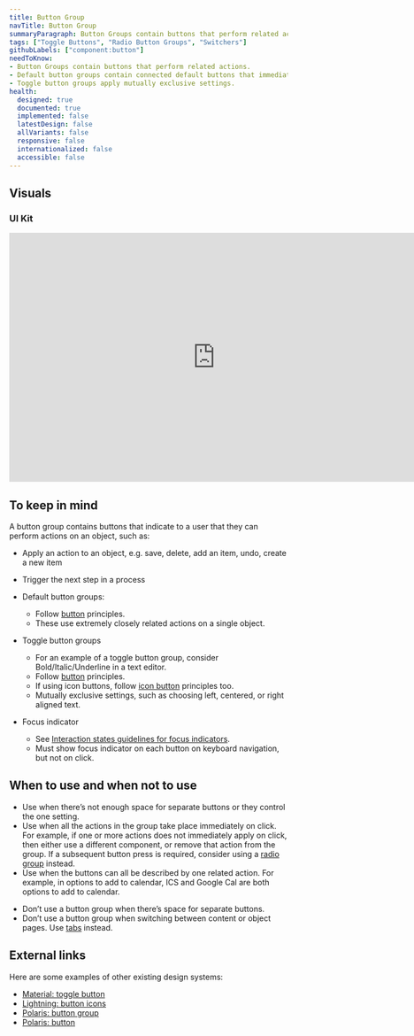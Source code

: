 ```yaml
---
title: Button Group
navTitle: Button Group
summaryParagraph: Button Groups contain buttons that perform related actions.
tags: ["Toggle Buttons", "Radio Button Groups", "Switchers"]
githubLabels: ["component:button"]
needToKnow:
- Button Groups contain buttons that perform related actions.
- Default button groups contain connected default buttons that immediately perform actions.
- Toggle button groups apply mutually exclusive settings.
health:
  designed: true
  documented: true
  implemented: false
  latestDesign: false
  allVariants: false
  responsive: false
  internationalized: false
  accessible: false
---
```



## Visuals

### UI Kit

<iframe style="border: none;" width="744" height="450" src="https://www.figma.com/embed?embed_host=share&url=https%3A%2F%2Fwww.figma.com%2Ffile%2FeZKEE5kXbEMY3lx84oz8iN%2F%25E2%259D%25A4%25EF%25B8%258F-UI-Kit-Heart%3Fnode-id%3D12190%253A988" allowfullscreen></iframe>

## To keep in mind

A button group contains buttons that indicate to a user that they can perform actions on an object, such as:

*   Apply an action to an object, e.g. save, delete, add an item, undo, create a new item
*   Trigger the next step in a process


*   Default button groups:
    *   Follow [button](/components/button) principles.
    *   These use extremely closely related actions on a single object.
*   Toggle button groups
    *   For an example of a toggle button group, consider Bold/Italic/Underline in a text editor.
    *   Follow [button](/components/button) principles.
    *   If using icon buttons, follow [icon button](/components/icon-button) principles too.
    *   Mutually exclusive settings, such as choosing left, centered, or right aligned text.

    
*   Focus indicator
    *  See [Interaction states guidelines for focus indicators](/guidelines/interaction-states#focus-indicator).
    *  Must show focus indicator on each button on keyboard navigation, but not on click.


## When to use and when not to use

<WhenToUseAndWhenNotToUse>
<WhenToUse>

- Use when there’s not enough space for separate buttons or they control the one setting.
- Use when all the actions in the group take place immediately on click. For example, if one or more actions does not immediately apply on click, then either use a different component, or remove that action from the group. If a subsequent button press is required, consider using a [radio group](/components/radio-group) instead.
- Use when the buttons can all be described by one related action. For example, in options to add to calendar, ICS and Google Cal are both options to add to calendar.

</WhenToUse>
<WhenNotToUse>

- Don’t use a button group when there’s space for separate buttons.
- Don’t use a button group when switching between content or object pages. Use [tabs](/components/tabs) instead.

</WhenNotToUse>
</WhenToUseAndWhenNotToUse>

## External links

Here are some examples of other existing design systems:

- [Material: toggle button](https://material.io/design/components/buttons.html#toggle-button)
- [Lightning: button icons](https://www.lightningdesignsystem.com/components/button-icons/)
- [Polaris: button group](https://polaris.shopify.com/components/actions/button-group)
- [Polaris: button](https://polaris.shopify.com/components/actions/button)
